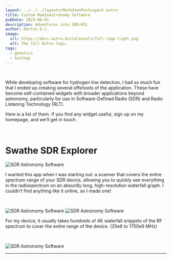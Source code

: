 ```yaml
---
layout: ../../../layouts/MarkdownPostLayout.astro
title: Custom Radioastronomy Software
pubDate: 2023-06-01
description: Adventures into SDR-RTL 
author: Martin D.C.
image:
  url: https://docs.astro.build/assets/full-logo-light.png
  alt: The full Astro logo.
tags:
  - genetics
  - biology
---
```


<br />


While developing software for hydrogen line detection, I had so much fun that I ended up creating several offshoots of the application. These have become self-contained widgets with broader applications beyond astronomy, particularly for use in Software-Defined Radio (SDR) and Radio Listening Technology (RLT).

Here is a list of them. If you find any widget useful, sign up on my homepage, and we'll get in touch.

<br />

# Swathe SDR Explorer

![SDR Astronomy Software](sp1.png)

I wanted this app when I was starting out: a scanner that covers the entire spectrum range of your SDR device, allowing you to quickly see everything in the radiospectrum on an absurdly long, high-resolution waterfall graph. I couldn’t find anything like it online, so I made one!

<br />

![SDR Astronomy Software](sp2.png)
![SDR Astronomy Software](sp3.png)

For my device, it usually takes hundreds of 4K waterfall snippets of the RF spectrum to cover the entire range of the device. (25e6 to 1750e6 MHz)

<br />

![SDR Astronomy Software](sp4.png)

---


